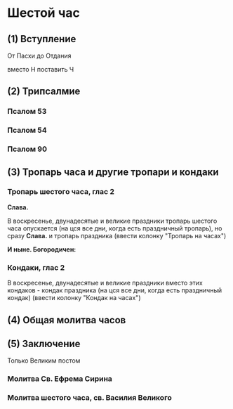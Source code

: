 
# Шестой час

## (1) Вступление

<MdxLoader src="Shared/Pridite3" />

От Пасхи до Отдания

<MdxLoader src="Shared/EasterTroparion3x" /> вместо Н поставить Ч

## (2) Трипсалмие

### Псалом 53

<MdxLoader src="Shared/Psalm53" />

### Псалом 54

<MdxLoader src="Shared/Psalm54" />

### Псалом 90

<MdxLoader src="Shared/Psalm90" />

<MdxLoader src="Shared/AfterTripsalm" />

<MdxLoader src="Shared/GospodiPomiluy3" />

## (3) Тропарь часа и другие тропари и кондаки

### Тропарь шестого часа, глас 2

<MdxLoader src="SixthHour/Tropar6Chasa" />

**Слава.**

В воскресенье, двунадесятые и великие праздники тропарь шестого часа опускается (на цся все дни, когда есть праздничный тропарь), но сразу **Слава.** и тропарь праздника (ввести колонку "Тропарь на часах")

**И ныне. Богородичен:**

<MdxLoader src="SixthHour/Bogorodichen" />

<MdxLoader src="SixthHour/Tropar6Chasa2" />

<MdxLoader src="Shared/STrisvatogo" />

### Кондаки, глас 2

<MdxLoader src="SixthHour/Kondaks" />

В воскресенье, двунадесятые и великие праздники вместо этих кондаков - кондак праздника (на цся все дни, когда есть праздничный кондак) (ввести колонку "Кондак на часах")

<MdxLoader src="Shared/GospodiPomiluy40" />

## (4) Общая молитва часов

<MdxLoader src="Shared/MolitvaChasov" />

## (5) Заключение

<MdxLoader src="Shared/ZakluchenieChasov" />

Только Великим постом

### Молитва Св. Ефрема Сирина

<MdxLoader src="Shared/EfremSirin" />

<MdxLoader src="Shared/STrisvatogo" />

<MdxLoader src="Shared/GospodiPomiluy12" />

### Молитва шестого часа, св. Василия Великого

<MdxLoader src="SixthHour/Molitva6Chasa" />
